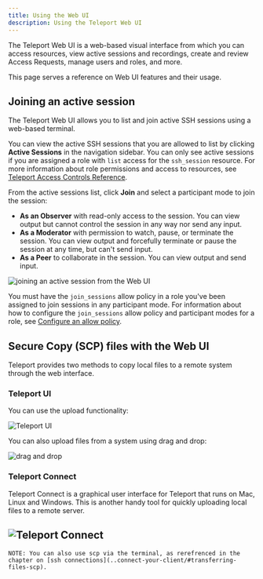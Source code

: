 ```yaml
---
title: Using the Web UI
description: Using the Teleport Web UI
---
```

The Teleport Web UI is a web-based visual interface from which you can access resources, 
view active sessions and recordings, create and review Access Requests, 
manage users and roles, and more.

This page serves a reference on Web UI features and their usage.

## Joining an active session

The Teleport Web UI allows you to list and join active SSH sessions using a web-based terminal.

You can view the active SSH sessions that you are allowed to list by clicking **Active Sessions** in the navigation sidebar. 
You can only see active sessions if you are assigned a role with `list` access for the `ssh_session` resource. 
For more information about role permissions and access to resources, see [Teleport Access Controls 
Reference](../access-controls/reference.mdx).

From the active sessions list, click **Join** and select a participant mode to join the session: 

- **As an Observer** with read-only access to the session. You can view output but cannot control the session in any way nor 
  send any input.
- **As a Moderator** with permission to watch, pause, or terminate the session. You can view output and forcefully terminate 
  or pause the session at any time, but can't send input.
- **As a Peer** to collaborate in the session. You can view output and send input.

![joining an active session from the Web UI](../../img/webui-active-session.png)

You must have the `join_sessions` allow policy in a role you've been assigned to join sessions in any participant mode. 
For information about how to configure the `join_sessions` allow policy and participant modes for a role, see 
[Configure an allow policy](../access-controls/guides/moderated-sessions.mdx#configure-an-allow-policy).

## Secure Copy (SCP) files with the Web UI

Teleport provides two methods to copy local files to a remote system through the web interface.

### Teleport UI

You can use the upload functionality:

![Teleport UI](../../img/download-files.png)

You can also upload files from a system using drag and drop:

![drag and drop](../../img/upload-ui.png)

### Teleport Connect

Teleport Connect is a graphical user interface for Teleport that runs on Mac, Linux and Windows. This is another handy tool for quickly uploading local files to a remote server.

## ![Teleport Connect](../../img/download-with-connect.png)

```
NOTE: You can also use scp via the terminal, as rerefrenced in the chapter on [ssh connections](..connect-your-client/#transferring-files-scp).


```